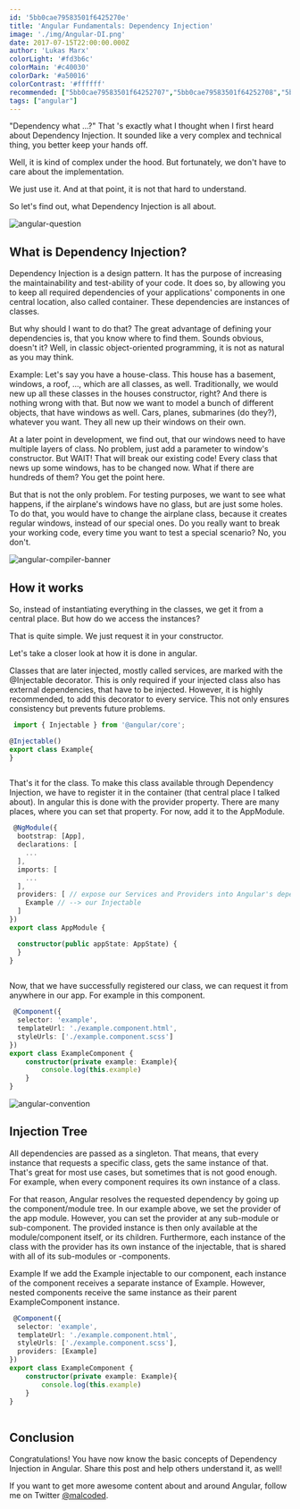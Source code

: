 ```yaml
---
id: '5bb0cae79583501f6425270e'
title: 'Angular Fundamentals: Dependency Injection'
image: './img/Angular-DI.png'
date: 2017-07-15T22:00:00.000Z
author: 'Lukas Marx'
colorLight: '#fd3b6c'
colorMain: '#c40030'
colorDark: '#a50016'
colorContrast: '#ffffff'
recommended: ["5bb0cae79583501f64252707","5bb0cae79583501f64252708","5bb0cae79583501f6425270c"]
tags: ["angular"]
---
```

"Dependency what ...?"  That 's exactly what I thought when I first heard about Dependency Injection. It sounded like a very complex and technical thing, you better keep your hands off. 

Well, it is kind of complex under the hood. But fortunately, we don't have to care about the implementation. 

We just use it. And at that point, it is not that hard to understand. 

So let's find out, what Dependency Injection is all about.


![angular-question](./img/angular-question.png)
## What is Dependency Injection? 

Dependency Injection is a design pattern. It has the purpose of increasing the maintainability and test-ability of your code. It does so, by allowing you to keep all required dependencies of your applications' components in one central location, also called container. These dependencies are instances of classes. 

But why should I want to do that?
The great advantage of defining your dependencies is, that you know where to find them. Sounds obvious, doesn't it? Well, in classic object-oriented programming, it is not as natural as you may think. 

Example:
Let's say you have a house-class. This house has a basement, windows, a roof, ..., which are all classes, as well. Traditionally, we would new up all these classes in the houses constructor, right? And there is nothing wrong with that. But now we want to model a bunch of different objects, that have windows as well. Cars, planes, submarines (do they?), whatever you want. They all new up their windows on their own. 

At a later point in development, we find out, that our windows need to have multiple layers of class. No problem, just add a parameter to window's constructor. But WAIT! That will break our existing code! Every class that news up some windows, has to be changed now. What if there are hundreds of them? You get the point here.

But that is not the only problem. For testing purposes, we want to see what happens, if the airplane's windows have no glass, but are just some holes. To do that, you would have to change the airplane class, because it creates regular windows, instead of our special ones. Do you really want to break your working code, every time you want to test a special scenario? No, you don't.

![angular-compiler-banner](./img/angular-compiler-banner.png)
## How it works 

So, instead of instantiating everything in the classes, we get it from a central place. But how do we access the instances?

That is quite simple. We just request it in your constructor. 

Let's take a closer look at how it is done in angular.

Classes that are later injected, mostly called services, are marked with the @Injectable decorator. This is only required if your injected class also has external dependencies, that have to be injected. However, it is highly recommended, to add this decorator to every service. This not only ensures consistency but prevents future problems.

```typescript title=undefined
 import { Injectable } from '@angular/core';

@Injectable()
export class Example{
}
 
 ``` 
That's it for the class. To make this class available through Dependency Injection, we have to register it in the container (that central place I talked about). In angular this is done with the provider property. There are many places, where you can set that property. For now, add it to the AppModule.

```typescript title=src/app/app.module.ts
 @NgModule({
  bootstrap: [App],
  declarations: [
    ...
  ],
  imports: [
	...
  ],
  providers: [ // expose our Services and Providers into Angular's dependency injection
    Example // --> our Injectable
  ]
})
export class AppModule {

  constructor(public appState: AppState) {
  }
}
 
 ``` 
Now, that we have successfully registered our class, we can request it from anywhere in our app. For example in this component.

```typescript title=
 @Component({
  selector: 'example',
  templateUrl: './example.component.html',
  styleUrls: ['./example.component.scss']
})
export class ExampleComponent {
	constructor(private example: Example){
		console.log(this.example)
	}
} 
 ``` 
 

![angular-convention](./img/angular-convention.png)
## Injection Tree 

All dependencies are passed as a singleton. That means, that every instance that requests a specific class, gets the same instance of that. That's great for most use cases, but sometimes that is not good enough. For example, when every component requires its own instance of a class. 

For that reason, Angular resolves the requested dependency by going up the component/module tree. 
In our example above, we set the provider of the app module. However, you can set the provider at any sub-module or sub-component. The provided instance is then only available at the module/component itself, or its children. Furthermore, each instance of the class with the provider has its own instance of the injectable, that is shared with all of its sub-modules or -components.

Example
If we add the Example injectable to our component, each instance of the component receives a separate instance of Example. However, nested components receive the same instance as their parent ExampleComponent instance.
```typescript title=
 @Component({
  selector: 'example',
  templateUrl: './example.component.html',
  styleUrls: ['./example.component.scss'],
  providers: [Example]
})
export class ExampleComponent {
	constructor(private example: Example){
		console.log(this.example)
	}
}
 
 ``` 
## Conclusion 

Congratulations! You have now know the basic concepts of Dependency Injection in Angular. 
Share this post and help others understand it, as well!

If you want to get more awesome content about and around Angular, follow me on Twitter [@malcoded](https://twitter.com/intent/user?screen_name=malcoded).

